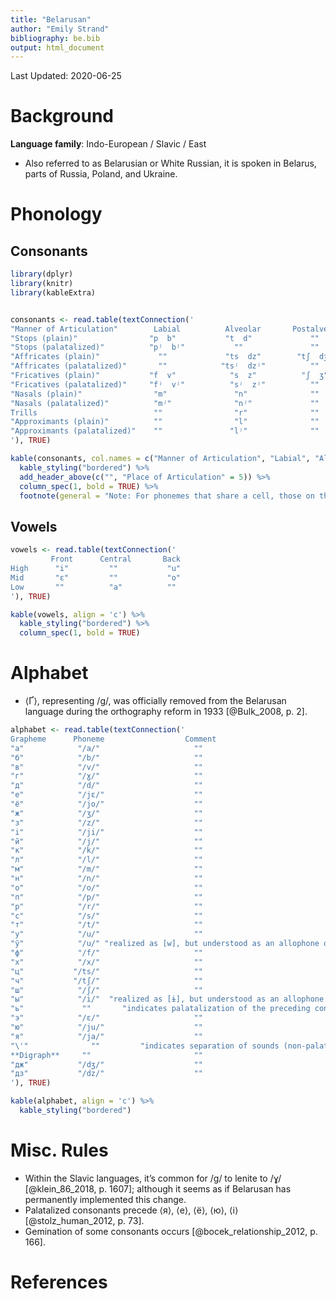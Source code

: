 ```yaml
---
title: "Belarusan"
author: "Emily Strand"
bibliography: be.bib
output: html_document
---
```


Last Updated: 2020-06-25

# Background

**Language family**: Indo-European / Slavic / East

* Also referred to as Belarusian or White Russian, it is spoken in Belarus, parts of Russia, Poland, and Ukraine.

# Phonology

## Consonants

```r

library(dplyr)
library(knitr)
library(kableExtra)


consonants <- read.table(textConnection('
"Manner of Articulation"        Labial          Alveolar       Postalveolar     Palatal        Velar
"Stops (plain)"                "p  b"           "t  d"             ""             ""            "k"            
"Stops (palatalized)"          "pʲ  bʲ"           ""               ""             ""            "kʲ"
"Affricates (plain)"             ""             "ts  dz"        "tʃ  dʒ"          ""            ""     
"Affricates (palatalized)"       ""            "tsʲ  dzʲ"          ""             ""            ""
"Fricatives (plain)"           "f  v"            "s  z"          "ʃ  ʒ"           ""           "x  ɣ"       
"Fricatives (palatalized)"     "fʲ  vʲ"          "sʲ  zʲ"          ""             ""          "xʲ  ɣʲ"
"Nasals (plain)"                "m"               "n"              ""             ""            ""
"Nasals (palatalized)"          "mʲ"              "nʲ"             ""             ""            ""
Trills                          ""                "r"              ""             ""            ""
"Approximants (plain)"          ""                "l"              ""             "j"           ""
"Approximants (palatalized)"    ""               "lʲ"              ""             ""            ""
'), TRUE)

kable(consonants, col.names = c("Manner of Articulation", "Labial", "Alveolar", "Postalveolar", "Palatal", "Velar"), align = 'c') %>%
  kable_styling("bordered") %>%
  add_header_above(c("", "Place of Articulation" = 5)) %>%
  column_spec(1, bold = TRUE) %>%
  footnote(general = "Note: For phonemes that share a cell, those on the left are voiceless and those on the right are voiced.", general_title = "")
```

## Vowels

```r

vowels <- read.table(textConnection('
         Front      Central       Back
High      "i"         ""           "u"
Mid       "ɛ"         ""           "o"
Low       ""          "a"          ""
'), TRUE)

kable(vowels, align = 'c') %>%
  kable_styling("bordered") %>%
  column_spec(1, bold = TRUE)
```


# Alphabet

* ⟨Ґ⟩, representing /ɡ/, was officially removed from the Belarusan language during the orthography reform in 1933 [@Bulk_2008, p. 2].

```r

alphabet <- read.table(textConnection('
Grapheme      Phoneme                  Comment
"а"            "/a/"                     ""
"б"            "/b/"                     ""
"в"            "/v/"                     ""
"г"            "/ɣ/"                     ""
"д"            "/d/"                     ""
"е"            "/jɛ/"                    ""
"ё"            "/jo/"                    ""
"ж"            "/ʒ/"                     ""
"з"            "/z/"                     ""
"i"            "/ji/"                    ""
"й"            "/j/"                     ""
"к"            "/k/"                     ""
"л"            "/l/"                     ""
"м"            "/m/"                     ""
"н"            "/n/"                     ""
"о"            "/o/"                     ""
"п"            "/p/"                     ""
"р"            "/r/"                     ""
"с"            "/s/"                     ""
"т"            "/t/"                     ""
"у"            "/u/"                     ""
"ў"            "/u/" "realized as [w], but understood as an allophone of /u/ [@stolz_human_2012, p. 73]"  
"ф"            "/f/"                     ""
"х"            "/x/"                     ""
"ц"           "/ts/"                     ""
"ч"           "/tʃ/"                     ""
"ш"            "/ʃ/"                     ""
"ы"            "/i/"  "realized as [ɨ], but understood as an allophone of /i/ [@stolz_human_2012, p. 73]"
"ь"             ""       "indicates palatalization of the preceding consonant"    
"э"            "/ɛ/"                     ""
"ю"            "/ju/"                    ""
"я"            "/ja/"                    ""
"\'"              ""         "indicates separation of sounds (non-palatalization of preceding consonant)"
**Digraph**     ""                       ""
"дж"           "/dʒ/"                    ""        
"дз"           "/dz/"                    ""
'), TRUE)

kable(alphabet, align = 'c') %>%
  kable_styling("bordered")
```   


# Misc. Rules

* Within the Slavic languages, it's common for /ɡ/ to lenite to /ɣ/ [@klein_86_2018, p. 1607]; although it seems as if Belarusan has permanently implemented this change.
* Palatalized consonants precede ⟨я⟩, ⟨е⟩, ⟨ё⟩, ⟨ю⟩, ⟨i⟩ [@stolz_human_2012, p. 73].  
* Gemination of some consonants occurs [@bocek_relationship_2012, p. 166].

# References
